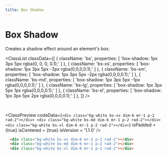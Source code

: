 ```yaml
---
title: Box Shadow
---
```



# Box Shadow

Creates a shadow effect around an element's box.

<ClassList
  classData={[
    {
      className: 'bs',
      properties: [
        'box-shadow: 1px 3px 5px rgba(0, 0, 0, 0.1);'
      ]
    },
    {
      className: 'bs-xs',
      properties: [
        'box-shadow: 1px 3px 5px -3px rgba(0,0,0,0.1);'
      ]
    },
    {
      className: 'bs-sm',
      properties: [
        'box-shadow: 1px 3px 5px -2px rgba(0,0,0,0.1);'
      ]
    },
    {
      className: 'bs-md',
      properties: [
        'box-shadow: 1px 3px 5px -1px rgba(0,0,0,0.1);'
      ]
    },
    {
      className: 'bs-lg',
      properties: [
        'box-shadow: 1px 3px 5px 1px rgba(0,0,0,0.1);'
      ]
    },
    {
      className: 'bs-xl',
      properties: [
        'box-shadow: 1px 3px 5px 2px rgba(0,0,0,0.1);'
      ]
    },
  ]}
/>

<br />

<ClassPreview
  codeData={`
    <div class="bg-white bs-xs dim-6 mr-1 p-2 rad-2"></div>
    <div class="bg-white bs-md dim-6 mr-1 p-2 rad-2"></div>
    <div class="bg-white bs-xl dim-6 mr-1 p-2 rad-2"></div>
  `}
  isPadded = {true}
  isCentered = {true}
  isVersion = '1.1.0'
/>

```html
  <div class="bg-white bs-xs dim-6 mr-1 p-2 rad-2"></div>
  <div class="bg-white bs-md dim-6 mr-1 p-2 rad-2"></div>
  <div class="bg-white bs-xl dim-6 mr-1 p-2 rad-2"></div>
```